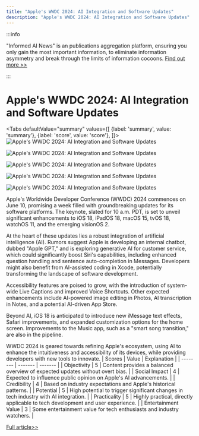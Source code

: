 ```yaml
---
title: "Apple's WWDC 2024: AI Integration and Software Updates"
description: "Apple's WWDC 2024: AI Integration and Software Updates"
---
```



:::info

"Informed AI News" is an publications aggregation platform, ensuring you only gain the most important information, to eliminate information asymmetry and break through the limits of information cocoons.  [Find out more >>](/docs/guides)

:::

# Apple's WWDC 2024: AI Integration and Software Updates


<Tabs
	defaultValue="summary"
	values={[
	{label: 'summary', value: 'summary'},
	{label: 'score', value: 'score'},
]}>
<TabItem value="summary">
<img
  src="https://image.informedainews.com/2024/06/06/AI-wV6-1717673902-0.jpg"
  alt="Apple's WWDC 2024: AI Integration and Software Updates"
/>

<img
  src="https://image.informedainews.com/2024/06/06/AI-ZL7-1717673902-1.jpg"
  alt="Apple's WWDC 2024: AI Integration and Software Updates"
/>

<img
  src="https://image.informedainews.com/2024/06/06/AI-cmh-1717673902-2.jpg"
  alt="Apple's WWDC 2024: AI Integration and Software Updates"
/>

<img
  src="https://image.informedainews.com/2024/06/06/AI-Cae-1717673902-3.jpg"
  alt="Apple's WWDC 2024: AI Integration and Software Updates"
/>

<img
  src="https://image.informedainews.com/2024/06/06/AI-eDq-1717673902-4.jpg"
  alt="Apple's WWDC 2024: AI Integration and Software Updates"
/>



Apple's Worldwide Developer Conference (WWDC) 2024 commences on June 10, promising a week filled with groundbreaking updates for its software platforms. The keynote, slated for 10 a.m. PDT, is set to unveil significant enhancements to iOS 18, iPadOS 18, macOS 15, tvOS 18, watchOS 11, and the emerging visionOS 2.

At the heart of these updates lies a robust integration of artificial intelligence (AI). Rumors suggest Apple is developing an internal chatbot, dubbed "Apple GPT," and is exploring generative AI for customer service, which could significantly boost Siri's capabilities, including enhanced question handling and sentence auto-completion in Messages. Developers might also benefit from AI-assisted coding in Xcode, potentially transforming the landscape of software development.

Accessibility features are poised to grow, with the introduction of system-wide Live Captions and improved Voice Shortcuts. Other expected enhancements include AI-powered image editing in Photos, AI transcription in Notes, and a potential AI-driven App Store.

Beyond AI, iOS 18 is anticipated to introduce new iMessage text effects, Safari improvements, and expanded customization options for the home screen. Improvements to the Music app, such as a "smart song transition," are also in the pipeline.

WWDC 2024 is geared towards refining Apple's ecosystem, using AI to enhance the intuitiveness and accessibility of its devices, while providing developers with new tools to innovate.
</TabItem>
<TabItem value="score">
	| Scores     | Value   | Explanation |
	| -------- | ------- | ------- |
	| Objectivity  | 5    | Content provides a balanced overview of expected updates without overt bias.    |
	| Social Impact | 4     | Expected to influence public opinion on Apple's AI advancements.    |
	| Credibility    | 4    | Based on industry expectations and Apple's historical patterns.    |
	| Potential    | 5    | High potential to trigger significant changes in tech industry with AI integration.    |
	| Practicality    | 5    | Highly practical, directly applicable to tech development and user experience.    |
	| Entertainment Value    | 3    | Some entertainment value for tech enthusiasts and industry watchers.    |
</TabItem>
</Tabs>

[Full article>>](https://appleinsider.com/articles/24/06/05/what-to-expect-from-wwdc-2024s-week-of-updates)
